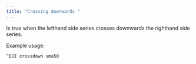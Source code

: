 ---
title: "Crossing downwards "
---

Is true when the lefthand side series crosses downwards the righthand side series.

Example usage:

`^DJI crossdown sma50`
